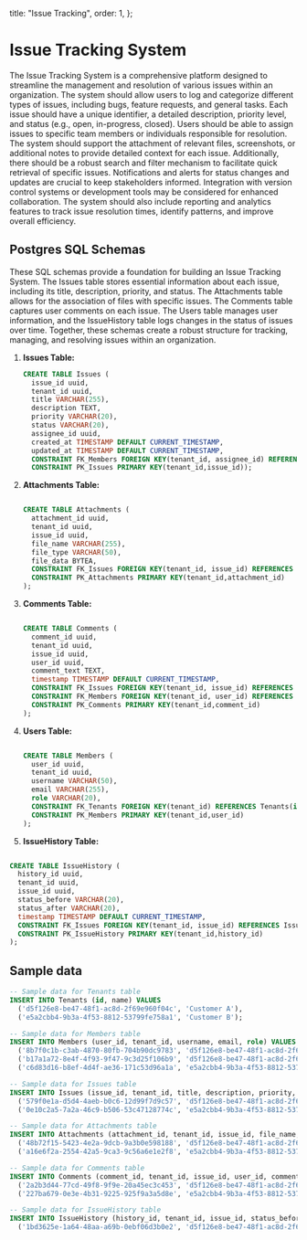 
  title: "Issue Tracking",
  order: 1,
};

# Issue Tracking System

The Issue Tracking System is a comprehensive platform designed to streamline the management and resolution of various issues within an organization. The system should allow users to log and categorize different types of issues, including bugs, feature requests, and general tasks. Each issue should have a unique identifier, a detailed description, priority level, and status (e.g., open, in-progress, closed). Users should be able to assign issues to specific team members or individuals responsible for resolution. The system should support the attachment of relevant files, screenshots, or additional notes to provide detailed context for each issue. Additionally, there should be a robust search and filter mechanism to facilitate quick retrieval of specific issues. Notifications and alerts for status changes and updates are crucial to keep stakeholders informed. Integration with version control systems or development tools may be considered for enhanced collaboration. The system should also include reporting and analytics features to track issue resolution times, identify patterns, and improve overall efficiency.

## Postgres SQL Schemas

These SQL schemas provide a foundation for building an Issue Tracking System. The Issues table stores essential information about each issue, including its title, description, priority, and status. The Attachments table allows for the association of files with specific issues. The Comments table captures user comments on each issue. The Users table manages user information, and the IssueHistory table logs changes in the status of issues over time. Together, these schemas create a robust structure for tracking, managing, and resolving issues within an organization.

1. **Issues Table:**

   ```sql
   CREATE TABLE Issues (
     issue_id uuid,
     tenant_id uuid,
     title VARCHAR(255),
     description TEXT,
     priority VARCHAR(20),
     status VARCHAR(20),
     assignee_id uuid,
     created_at TIMESTAMP DEFAULT CURRENT_TIMESTAMP,
     updated_at TIMESTAMP DEFAULT CURRENT_TIMESTAMP,
     CONSTRAINT FK_Members FOREIGN KEY(tenant_id, assignee_id) REFERENCES Members(tenant_id,user_id),
     CONSTRAINT PK_Issues PRIMARY KEY(tenant_id,issue_id));

   ```

2. **Attachments Table:**

   ```sql

   CREATE TABLE Attachments (
     attachment_id uuid,
     tenant_id uuid,
     issue_id uuid,
     file_name VARCHAR(255),
     file_type VARCHAR(50),
     file_data BYTEA,
     CONSTRAINT FK_Issues FOREIGN KEY(tenant_id, issue_id) REFERENCES Issues(tenant_id,issue_id),
     CONSTRAINT PK_Attachments PRIMARY KEY(tenant_id,attachment_id)
   );

   ```

3. **Comments Table:**

   ```sql

   CREATE TABLE Comments (
     comment_id uuid,
     tenant_id uuid,
     issue_id uuid,
     user_id uuid,
     comment_text TEXT,
     timestamp TIMESTAMP DEFAULT CURRENT_TIMESTAMP,
     CONSTRAINT FK_Issues FOREIGN KEY(tenant_id, issue_id) REFERENCES Issues(tenant_id,issue_id),
     CONSTRAINT FK_Members FOREIGN KEY(tenant_id, user_id) REFERENCES Members(tenant_id,user_id),
     CONSTRAINT PK_Comments PRIMARY KEY(tenant_id,comment_id)
   );

   ```

4. **Users Table:**

   ```sql

   CREATE TABLE Members (
     user_id uuid,
     tenant_id uuid,
     username VARCHAR(50),
     email VARCHAR(255),
     role VARCHAR(20),
     CONSTRAINT FK_Tenants FOREIGN KEY(tenant_id) REFERENCES Tenants(id),
     CONSTRAINT PK_Members PRIMARY KEY(tenant_id,user_id)
   );

   ```

5. **IssueHistory Table:**

```sql

CREATE TABLE IssueHistory (
  history_id uuid,
  tenant_id uuid,
  issue_id uuid,
  status_before VARCHAR(20),
  status_after VARCHAR(20),
  timestamp TIMESTAMP DEFAULT CURRENT_TIMESTAMP,
  CONSTRAINT FK_Issues FOREIGN KEY(tenant_id, issue_id) REFERENCES Issues(tenant_id,issue_id),
  CONSTRAINT PK_IssueHistory PRIMARY KEY(tenant_id,history_id)
);

```

## Sample data

```sql
-- Sample data for Tenants table
INSERT INTO Tenants (id, name) VALUES
  ('d5f126e8-be47-48f1-ac8d-2f69e960f04c', 'Customer A'),
  ('e5a2cbb4-9b3a-4f53-8812-53799fe758a1', 'Customer B');

-- Sample data for Members table
INSERT INTO Members (user_id, tenant_id, username, email, role) VALUES
  ('8b7f0c1b-c3ab-4870-80fb-704b90dc9783', 'd5f126e8-be47-48f1-ac8d-2f69e960f04c', 'john_doe', 'john.doe@example.com', 'Admin'),
  ('b17a1a72-8e4f-4f93-9f47-9c3d25f106b9', 'd5f126e8-be47-48f1-ac8d-2f69e960f04c', 'jane_smith', 'jane.smith@example.com', 'User'),
  ('c6d83d16-b8ef-4d4f-ae36-171c53d96a1a', 'e5a2cbb4-9b3a-4f53-8812-53799fe758a1', 'bob_jones', 'bob.jones@example.com', 'Admin');

-- Sample data for Issues table
INSERT INTO Issues (issue_id, tenant_id, title, description, priority, status, assignee_id, created_at, updated_at) VALUES
  ('579f0e1a-d5d4-4aeb-b0c6-12d99f7d9c57', 'd5f126e8-be47-48f1-ac8d-2f69e960f04c', 'Bug Report', 'Application crashes on startup', 'High', 'Open', 'b17a1a72-8e4f-4f93-9f47-9c3d25f106b9', NOW(), NOW()),
  ('0e10c2a5-7a2a-46c9-b506-53c47128774c', 'e5a2cbb4-9b3a-4f53-8812-53799fe758a1', 'Feature Request', 'Add dark mode option', 'Medium', 'In Progress', 'c6d83d16-b8ef-4d4f-ae36-171c53d96a1a', NOW(), NOW());

-- Sample data for Attachments table
INSERT INTO Attachments (attachment_id, tenant_id, issue_id, file_name, file_type, file_data) VALUES
  ('48b72f15-5423-4e2a-9dcb-9a3b0e598188', 'd5f126e8-be47-48f1-ac8d-2f69e960f04c', '579f0e1a-d5d4-4aeb-b0c6-12d99f7d9c57', 'screenshot.png', 'image/png', E'\\x89504E470D0A1A0A0000000D49484452000000010000000108020000006E30F9C000000017352474200AECE1CE90000000467414D410000B18F0BFC6105000000017352474200AECE1CE90000000467414D410000B18F0BFC6105000000017352474200AECE1CE90000000467414D410000B18F0BFC6105000000017352474200AECE1CE90000000467414D410000B18F0BFC6105000000017352474200AECE1CE90000000467414D410000B18F0BFC6105000000017352474200AECE1CE90000000467414D410000B18F0BFC6105000000017352474200AECE1CE90000000467414D410000B18F0BFC61',
  ('a16e6f2a-2554-42a5-9ca3-9c56a6e1e2f8', 'e5a2cbb4-9b3a-4f53-8812-53799fe758a1', '0e10c2a5-7a2a-46c9-b506-53c47128774c', 'requirements.docx', 'application/msword', E'\\x504B03041400080808000000000099AC3C590000000000000000000000100000000000000000000000000000000A48118000000000D00000000000000000000000072656C732F776F7264732F646F63756D656E74732F677261706869635F646F63756D656E742E786D6C504B0506000000000100010039000000230000000000');

-- Sample data for Comments table
INSERT INTO Comments (comment_id, tenant_id, issue_id, user_id, comment_text, timestamp) VALUES
  ('2a2b3d44-77cd-49f8-9f9e-20a45ec3c453', 'd5f126e8-be47-48f1-ac8d-2f69e960f04c', '579f0e1a-d5d4-4aeb-b0c6-12d99f7d9c57', 'b17a1a72-8e4f-4f93-9f47-9c3d25f106b9', 'I can replicate this issue.', NOW()),
  ('227ba679-0e3e-4b31-9225-925f9a3a5d8e', 'e5a2cbb4-9b3a-4f53-8812-53799fe758a1', '0e10c2a5-7a2a-46c9-b506-53c47128774c', 'c6d83d16-b8ef-4d4f-ae36-171c53d96a1a', 'Agreed, dark mode would be great!', NOW());

-- Sample data for IssueHistory table
INSERT INTO IssueHistory (history_id, tenant_id, issue_id, status_before, status_after, timestamp) VALUES
  ('1bd3625e-1a64-48aa-a69b-0ebf06d3b0e2', 'd5f126e8-be47-48f1-ac8d-2f69e960f04c', '579f0e1a-d5d4-4aeb-b0c6-12
```
